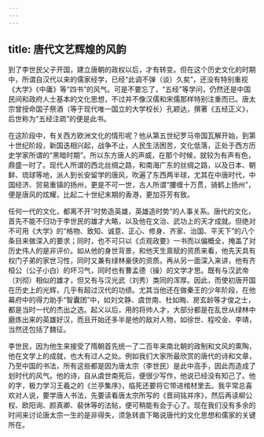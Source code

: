 ```yaml
---
---
---
```

title: 唐代文艺辉煌的风韵
---




到了李世民父子开国，建立唐朝的政权以后，才有转变。但在这个历史文化的时期中，所谓自汉代以来的儒家经学，已经“此调不弹（谈）久矣”，还没有特别重视《大学》《中庸》等“四书”的风气。可是不要忘了，“五经”等学问，仍然还是中国民间和政府人士基本的文化思想，不过并不像汉儒和宋儒那样特别注重而已。唐太宗曾授命国子祭酒（等于现代唯一国立的大学校长）孔颖达，撰著《五经正义》，后世称为“五经注疏”的便是此书。

在这阶段中，有关西方欧洲文化的情形呢？他从第五世纪罗马帝国瓦解开始，到第十世纪阶段，新国迭相兴起，战争不止，人民生活困苦，文化低落，正处于西方历史学家所谓的“黑暗时期”。所以东方唐人的声威，在那个时候，就较为有声有色，鼎盛一时了。现代人所谓的西北丝绸之路，和南海广东的丝绸之路，以及日本、朝鲜、琉球等地，派人到长安留学的唐风，吹遍了东西两半球，尤其在中唐时代，中国经济、贸易重镇的扬州，更是不可一世，古人所谓“腰缠十万贯，骑鹤上扬州”，便是唐风的炫耀，比起二十世纪末期的香港，更加芬芳有致。

任何一代的文化，都离不开“时势造英雄，英雄造时势”的人事关系。唐代的文化，首先不能不归功于李世民的雄才大略，以及他在文治、武功上的天才成就。但绝对不可用《大学》的“格物、致知、诚意、正心、修身、齐家、治国、平天下”的八个条目来做深入的要求；同时，也不可只以《贞观政要》一书而以偏概全，掩盖了对历史伟人的是非评价。如从他的身世背景，和他天生禀赋的资质来看，他先天具有权门子弟的家世习性，同时又兼有绿林豪侠的资质。再从另一面深入来讲，他有齐桓公（公子小白）的坏习气，同时也有曹孟德（操）的文学才思。既有与汉武帝（刘彻）相似的雄才，但又有与汉光武（刘秀）类同的浑厚。因此，而使初唐开国在历史上的光辉，几乎有超过汉代的功绩。尤其当他还在做秦王的少年阶段，在他幕府中的得力助手“智囊团”中，如刘文静、虞世南、杜如晦、房玄龄等才俊之士，都是当时一代的杰出之选。起义以后，用的将帅人才，大部分都是在乱世从绿林中磨炼出来的英雄好汉，而且开始还多半是他的敌对人物，如徐世、程咬金、李靖，当然还包括了魏征。

李世民，因为他生来接受了隋朝首先统一了二百年来南北朝的政制和文风的熏陶，他在文学上的成就，也大有过人之处。例如我们大家所最欣赏的唐代的诗和文章，乃至中国的书法，所有这些都是因为唐太宗（李世民）是此中高手，因此而造成了划时代的风气。他的诗，自从虞世南死后，便很少写作，他说已经没有知己了。他的字，极力学习王羲之的《兰亭集序》，临死还要将它带进棺材里去。我平常总喜欢对人说，要学唐人书法，先要读看唐太宗所写的《晋祠铭并序》，然后再读柳公权、欧阳询、颜真卿、裴休等的法帖，便可稍能有会于心了。现在我们没有多余的时间来讨论唐太宗一生的是非得失，须急转直下略说唐代的文化思想和儒家的关键所在。